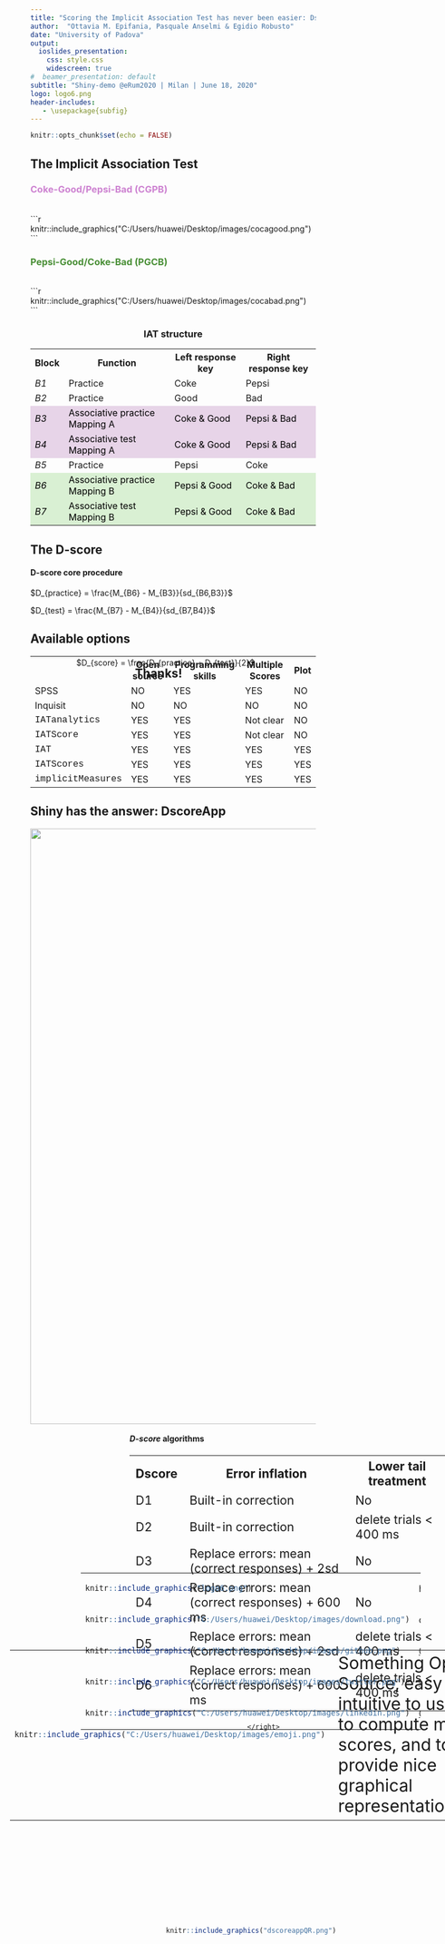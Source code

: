 ```yaml
---
title: "Scoring the Implicit Association Test has never been easier: DscoreApp"
author:  "Ottavia M. Epifania, Pasquale Anselmi & Egidio Robusto"
date: "University of Padova"
output:
  ioslides_presentation:
    css: style.css
    widescreen: true
#  beamer_presentation: default
subtitle: "Shiny-demo @eRum2020 | Milan | June 18, 2020"
logo: logo6.png
header-includes:
   - \usepackage{subfig}
---
```


```r
knitr::opts_chunk$set(echo = FALSE)

```




## The Implicit Association Test {.build .columns-2 .smaller}

<div  style="align="center;">
<h3 style="color:#cd82d1;"  font-weight: "bold"; text-align: center; > Coke-Good/Pepsi-Bad (CGPB)  </h3>
<br />

```r
knitr::include_graphics("C:/Users/huawei/Desktop/images/cocagood.png")
```

<!-- the columns should break here -->


<h3 text-align: center; style="color:#498f36;" font-weight: "bold";> Pepsi-Good/Coke-Bad (PGCB) </h3>

<br />
```r
knitr::include_graphics("C:/Users/huawei/Desktop/images/cocabad.png")
```

</div>




<div id="test1", style="align="center;">
<center>
<h3>IAT structure</h3>
<table style="width=640px">
<tr>
<th> Block</th>
<th> Function </th>
<th> Left response key </th>
<th> Right response key </th>
</tr>
<tr>
<td><em> B1 </em> </td>
<td>Practice</td>
<td>Coke</td>
<td>Pepsi</td>
</tr>
<tr>
<td><em> B2 </em></td>
<td>Practice</td>
<td>Good</td>
<td>Bad</td>
</tr>
<tr>
<td style="background-color: #e7d4e8; color: black;rm"><em> B3 </em></td>
<td style="background-color: #e7d4e8; color: black;">Associative practice Mapping A</td>
<td style="background-color: #e7d4e8; color: black;">Coke & Good</td>
<td style="background-color: #e7d4e8; color: black;">Pepsi & Bad </td>
</tr>
<tr>
<td style="background-color: #e7d4e8; color: black;"><em> B4 </em></td>
<td style="background-color: #e7d4e8; color: black;">Associative test Mapping A</td>
<td style="background-color: #e7d4e8; color: black;">Coke & Good</td>
<td style="background-color: #e7d4e8; color: black;">Pepsi & Bad </td>
</tr>
<tr>
<td><em> B5 </em></td>
<td>Practice</td>
<td>Pepsi</td>
<td>Coke</td>
</tr>
<tr>
<td style="background-color: #d9f0d3; color: black;"> <em> B6 </em></td>
<td style="background-color: #d9f0d3; color: black;">Associative practice Mapping B</td>
<td style="background-color: #d9f0d3; color: black;">Pepsi & Good</td>
<td style="background-color: #d9f0d3; color: black;">Coke & Bad</td>
</tr>
<tr>
<td style="background-color: #d9f0d3; color: black;"><em> B7 </em></td>
<td style="background-color: #d9f0d3; color: black;">Associative test Mapping B</td>
<td style="background-color: #d9f0d3; color: black;">Pepsi & Good</td>
<td style="background-color: #d9f0d3; color: black;">Coke & Bad</td>
</tr>
</table>
</center>
</div>


## The D-score {.build}
<div style="position: top:12%;">
<h4> D-score core procedure </h4>

$D_{practice} = \frac{M_{B6} - M_{B3}}{sd_{B6,B3}}$

$D_{test} = \frac{M_{B7} - M_{B4}}{sd_{B7,B4}}$
</div>

<div style="position: fixed; top:30%; right:35%">
$D_{score} = \frac{D_{practice} + D_{test}}{2}$
</div>

<div  style="position: fixed; bottom:22%;  left:42%;">
<h4> <em> D-score </em>algorithms </h4>

 <right>
                                 <table style= "font-size:16pt;">
                                 <tr>
                                 <th>Dscore</th>
                                 <th>Error inflation</th>
                                 <th>Lower tail treatment</th>
                                 </tr>
                                 <tr>
                                 <td>D1</td>
                                 <td>Built-in correction</td>
                                 <td>No</td>
                                 </tr>
                                 <tr>
                                 <td>D2</td>
                                 <td>Built-in correction</td>
                                 <td>delete trials &lt; 400 ms</td>
                                 </tr>
                                 <tr>
                                 <td>D3</td>
                                 <td>Replace errors: mean (correct responses) + 2sd</td>
                                 <td>No</td>
                                 </tr>
                                 <tr>
                                 <td>D4</td>
                                 <td>Replace errors: mean (correct responses) + 600 ms</td>
                                 <td>No</td>
                                 </tr>
                                 <tr>
                                 <td>D5</td>
                                 <td>Replace errors: mean (correct responses) + 2sd</td>
                                 <td>delete trials &lt; 400 ms</td>
                                 </tr>
                                 <tr>
                                 <td>D6</td>
                                 <td>Replace errors: mean (correct responses) + 600 ms</td>
                                 <td>delete trials &lt; 400 ms</td>
                                 </tr>
                                 </table>
                                 </right>
</div>

## Available options {.build}

<div>
<table> 
<tr>
<th> </th>
<th> Open source </th>
<th> Programming skills </th>
<th> Multiple Scores </th>
<th> Plot </th>
</tr>
<tr>
<td> SPSS </td>
<td> NO </td>
<td> YES </td>
<td> YES </td>
<td> NO </td>
</tr>
<tr>
<td> Inquisit </td>
<td> NO </td>
<td> NO </td>
<td> NO </td>
<td> NO </td>
</tr>
<tr>
<td style="font-family: Courier New,  Monospace;"> IATanalytics </td>
<td> YES </td>
<td> YES </td>
<td> Not clear </td>
<td> NO </td>
</tr>
<tr>
<td style="font-family: Courier New,  Monospace;"> IATScore </td>
<td> YES </td>
<td> YES </td>
<td> Not clear </td>
<td> NO </td>
</tr>
<tr>
<td style="font-family: Courier New,  Monospace;"> IAT </td>
<td> YES </td>
<td> YES </td>
<td> YES </td>
<td> YES </td>
</tr>
<tr>
<td style="font-family: Courier New,  Monospace;"> IATScores </td>
<td> YES </td>
<td> YES </td>
<td> YES </td>
<td> YES </td>
</tr>
<tr>
<td style="font-family: Courier New,  Monospace;"> implicitMeasures </td>
<td> YES </td>
<td> YES </td>
<td> YES </td>
<td> YES </td>
</tr>
</table>
</div>

<div style="position: fixed; bottom: 18%; left: 20%;">
<table style="width:900px; border:0;">
<tr>
<td style="width:15%; border:none;">
```r
knitr::include_graphics("C:/Users/huawei/Desktop/images/emoji.png")
```
</td>
<td style="text-align:left; border:none; font-size:30px"> Something Open Source, easy and intuitive to use, able to compute multiple scores, and to provide nice graphical representations </td>
</tr>
</table>
</div>


## Shiny has the answer: DscoreApp

<center>
<a href="http://fisppa.psy.unipd.it/DscoreApp/">
         <img src="app.png"
         width="1050">
      </a>
</center>

<!-- <iframe width="720" height="480" src="C:/Users/huawei/Desktop/images/zoom_0.mp4" type="video/mp4" align="middle" frameborder="0" allowfullscreen></iframe> -->

<!-- <iframe width="720" height="480" src="C:/Users/huawei/Desktop/images/DscoreDemo.mp4" type="video/mp4" align="middle" frameborder="0" allowfullscreen></iframe>  -->


## 

<h2 style="position: fixed; top:30%; left: 43%;">
Thanks!
</h2>

<div style="position: fixed; bottom: 22%; left: 33%;">
<table style="width:600px; border:0;">
<tr>
<td style="width:15%; border:none;">
```r
knitr::include_graphics("logo6.png")
```
</td>
<td style="text-align:left; border:none;"> http://fisppa.psy.unipd.it/DscoreApp/ </td>
</tr>
<tr>
<td style="border:none;"> 
```r
knitr::include_graphics("C:/Users/huawei/Desktop/images/download.png")
```
</td>
<td style="text-align:left; border:none;"> otta.epifania@gmail.com </td>
</tr>
<tr>
<td style="border:none;"> 
```r
knitr::include_graphics("C:/Users/huawei/Desktop/images/github.png")
```
</td>
<td style="text-align:left; border:none;"> <a href="https://github.com/OttaviaE"> @OttaviaE</a>  </td>
</tr>
<tr>
<td style="border:none;">
```r
knitr::include_graphics("C:/Users/huawei/Desktop/images/twitter.png")
```
</td>
<td style="text-align:left; border:none;"> <a href="https://twitter.com/ExeOttavia"> @ExeOttavia</a> </td>
</tr>
<tr>
<td style="border:none;">
```r
knitr::include_graphics("C:/Users/huawei/Desktop/images/linkedin.png")
```
</td>
<td style="text-align:left; border:none;"> <a href="https://www.linkedin.com/in/ottavia-epifania-612ba9b3/"> @OttaviaEpifania</a> </td>
</tr>
</table>
</div>

<div style="position: fixed; bottom: 13%; right: 20%;">
```r
knitr::include_graphics("dscoreappQR.png")
```
</div>